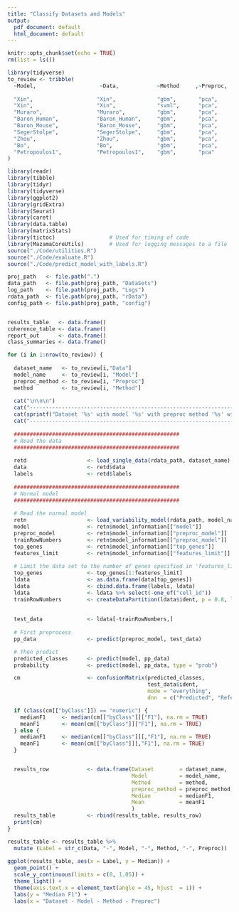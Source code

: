 ```yaml
---
title: "Classify Datasets and Models"
output:
  pdf_document: default
  html_document: default
---
```


```r
knitr::opts_chunk$set(echo = TRUE)
rm(list = ls())
```



```r
library(tidyverse)
to_review <- tribble(
  ~Model,                    ~Data,            ~Method     ,~Preproc,     
  
  "Xin",                    "Xin",             "gbm",       "pca",  
  "Xin",                    "Xin",             "svml",      "pca",  
  "Muraro",                 "Muraro",          "gbm",       "pca",  
  "Baron_Human",            "Baron_Human",     "gbm",       "pca",  
  "Baron_Mouse",            "Baron_Mouse",     "gbm",       "pca",  
  "SegerStolpe",            "SegerStolpe",     "gbm",       "pca",  
  "Zhou",                   "Zhou",            "gbm",       "pca",
  "Bo",                     "Bo",              "gbm",       "pca",   
  "Petropoulos1",           "Petropoulos1",    "gbm",       "pca" 
)


```



```r

library(readr)
library(tibble)
library(tidyr)
library(tidyverse)
library(ggplot2)
library(gridExtra)
library(Seurat)
library(caret)
library(data.table)
library(matrixStats)
library(tictoc)                 # Used for timing of code
library(MazamaCoreUtils)        # Used for logging messages to a file
source("./Code/utilities.R")
source("./Code/evaluate.R")
source("./Code/predict_model_with_labels.R")

```


```r

proj_path   <- file.path(".")
data_path   <- file.path(proj_path, "DataSets")
log_path    <- file.path(proj_path, "Logs")
rdata_path  <- file.path(proj_path, "rData")
config_path <- file.path(proj_path, "config")


results_table   <- data.frame()
coherence_table <- data.frame()
report_out      <- data.frame()
class_summaries <- data.frame()

```





```r


  
for (i in 1:nrow(to_review)) {
  
  dataset_name   <- to_review[i,"Data"]
  model_name     <- to_review[i, "Model"]
  preproc_method <- to_review[i, "Preproc"]
  method         <- to_review[i, "Method"]
 
  cat("\n\n\n") 
  cat("-------------------------------------------------------------------------------------------------------\n")
  cat(sprintf("Dataset '%s' with model '%s' with preproc method '%s' with method '%s'\n", dataset_name, model_name, preproc_method, method))
  cat("-------------------------------------------------------------------------------------------------------\n\n\n")
  
  ####################################################
  # Read the data
  ####################################################
  
  retd                   <- load_single_data(rdata_path, dataset_name)
  data                   <- retd$data
  labels                 <- retd$labels
  
  ####################################################
  # Normal model
  ####################################################
  
  # Read the normal model
  retn                   <- load_variability_model(rdata_path, model_name, method, preproc_method)
  model                  <- retn$model_information[["model"]]
  preproc_model          <- retn$model_information[["preproc_model"]]
  trainRowNumbers        <- retn$model_information[["preproc_model"]]
  top_genes              <- retn$model_information[["top_genes"]]
  features_limit         <- retn$model_information[["features_limit"]]
  
  # Limit the data set to the number of genes specified in 'features_limit' (1000 has been found to be a good choice)
  top_genes              <- top_genes[1:features_limit]
  ldata                  <- as.data.frame(data[top_genes])
  ldata                  <- cbind.data.frame(labels, ldata)
  ldata                  <- ldata %>% select(-one_of("cell_id"))
  trainRowNumbers        <- createDataPartition(ldata$ident, p = 0.8, list = FALSE)
  
  
  test_data              <- ldata[-trainRowNumbers,]
  
  # First preprocess
  pp_data                <- predict(preproc_model, test_data)

  # Then predict
  predicted_classes      <- predict(model, pp_data)
  probability            <- predict(model, pp_data, type = "prob")

  cm                     <- confusionMatrix(predicted_classes,
                                            test_data$ident,
                                            mode = "everything",
                                            dnn  = c("Predicted", "Reference"))

  if (class(cm[["byClass"]]) == "numeric") {
    medianF1     <- median(cm[["byClass"]]["F1"], na.rm = TRUE)
    meanF1       <- mean(cm[["byClass"]]["F1"], na.rm = TRUE)
  } else {
    medianF1     <- median(cm[["byClass"]][,"F1"], na.rm = TRUE)
    meanF1       <- mean(cm[["byClass"]][,"F1"], na.rm = TRUE)
  }


  results_row            <- data.frame(Dataset        = dataset_name,
                                       Model          = model_name,
                                       Method         = method,
                                       preproc_method = preproc_method,
                                       Median         = medianF1,
                                       Mean           = meanF1
                                       )
  results_table          <- rbind(results_table, results_row)
  print(cm)
}


```


```r

results_table <- results_table %>%
  mutate (Label = str_c(Data, "-", Model, "-", Method, "-", Preproc))
          
ggplot(results_table, aes(x = Label, y = Median)) +
  geom_point() +
  scale_y_continuous(limits = c(0, 1.05)) + 
  theme_light() +
  theme(axis.text.x = element_text(angle = 45, hjust  = 1)) +
  labs(y = "Median F1") +  
  labs(x = "Dataset - Model - Method - Preproc")
```






